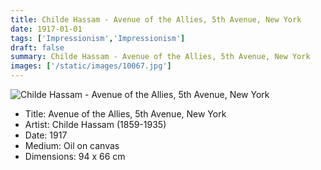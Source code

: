 ```yaml
---
title: Childe Hassam - Avenue of the Allies, 5th Avenue, New York 
date: 1917-01-01
tags: ['Impressionism','Impressionism']
draft: false
summary: Childe Hassam - Avenue of the Allies, 5th Avenue, New York 
images: ['/static/images/10067.jpg']
---
```


![Childe Hassam - Avenue of the Allies, 5th Avenue, New York ](/static/images/10067.jpg)

* Title: Avenue of the Allies, 5th Avenue, New York 
* Artist: Childe Hassam (1859-1935)
* Date: 1917
* Medium: Oil on canvas
* Dimensions: 94 x 66 cm


